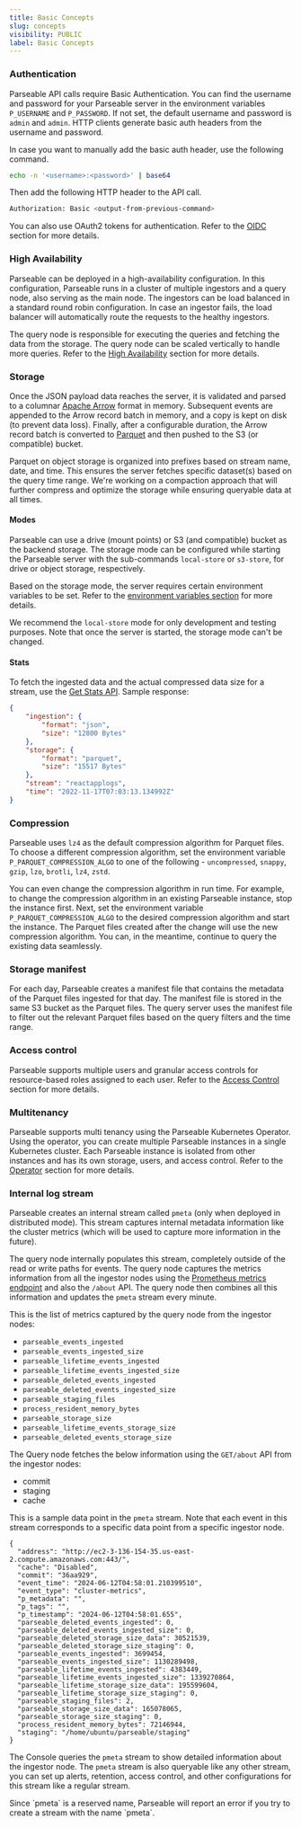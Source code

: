 ```yaml
---
title: Basic Concepts
slug: concepts
visibility: PUBLIC
label: Basic Concepts
---
```


<head>
<title>Parseable Key Concepts | Parseable</title>
<meta charSet="utf-8" />
<meta name="twitter:card" content="summary" />
</head>

### Authentication

Parseable API calls require Basic Authentication. You can find the username and password for your Parseable server in the environment variables `P_USERNAME` and `P_PASSWORD`. If not set, the default username and password is `admin` and `admin`. HTTP clients generate basic auth headers from the username and password. 

In case you want to manually add the basic auth header, use the following command.

```bash
echo -n '<username>:<password>' | base64
```

Then add the following HTTP header to the API call.

```bash
Authorization: Basic <output-from-previous-command>
```

You can also use OAuth2 tokens for authentication. Refer to the [OIDC](https://www.parseable.com/docs/oidc-openid-connect) section for more details.

### High Availability

Parseable can be deployed in a high-availability configuration. In this configuration, Parseable runs in a cluster of multiple ingestors and a query node, also serving as the main node. The ingestors can be load balanced in a standard round robin configuration. In case an ingestor fails, the load balancer will automatically route the requests to the healthy ingestors.

The query node is responsible for executing the queries and fetching the data from the storage. The query node can be scaled vertically to handle more queries. Refer to the [High Availability](https://www.parseable.com/docs/concepts/parseable-distributed-architecture) section for more details.

### Storage

Once the JSON payload data reaches the server, it is validated and parsed to a columnar [Apache Arrow](https://arrow.apache.org/) format in memory. Subsequent events are appended to the Arrow record batch in memory, and a copy is kept on disk (to prevent data loss). Finally, after a configurable duration, the Arrow record batch is converted to [Parquet](https://parquet.apache.org/) and then pushed to the S3 (or compatible) bucket.

Parquet on object storage is organized into prefixes based on stream name, date, and time. This ensures the server fetches specific dataset(s) based on the query time range. We're working on a compaction approach that will further compress and optimize the storage while ensuring queryable data at all times.

#### Modes

Parseable can use a drive (mount points) or S3 (and compatible) bucket as the backend storage. The storage mode can be configured while starting the Parseable server with the sub-commands `local-store` or `s3-store`, for drive or object storage, respectively. 

Based on the storage mode, the server requires certain environment variables to be set. Refer to the [environment variables section](https://parseable.com/docs/env-vars) for more details. 

We recommend the `local-store` mode for only development and testing purposes. Note that once the server is started, the storage mode can't be changed.

#### Stats

To fetch the ingested data and the actual compressed data size for a stream, use the [Get Stats API](https://www.postman.com/parseable/workspace/parseable/request/22353706-b32abe55-f0c4-4ed2-9add-110d265888c3). Sample response:

```json
{
	"ingestion": {
		"format": "json",
		"size": "12800 Bytes"
	},
	"storage": {
		"format": "parquet",
		"size": "15517 Bytes"
	},
	"stream": "reactapplogs",
	"time": "2022-11-17T07:03:13.134992Z"
}
```

### Compression

Parseable uses `lz4` as the default compression algorithm for Parquet files. To choose a different compression algorithm, set the environment variable `P_PARQUET_COMPRESSION_ALGO` to one of the following - `uncompressed`, `snappy`, `gzip`,  `lzo`, `brotli`, `lz4`, `zstd`.

You can even change the compression algorithm in run time. For example, to change the compression algorithm in an existing Parseable instance, stop the instance first. Next, set the environment variable `P_PARQUET_COMPRESSION_ALGO` to the desired compression algorithm and start the instance. The Parquet files created after the change will use the new compression algorithm. You can, in the meantime, continue to query the existing data seamlessly.

### Storage manifest

For each day, Parseable creates a manifest file that contains the metadata of the Parquet files ingested for that day. The manifest file is stored in the same S3 bucket as the Parquet files. The query server uses the manifest file to filter out the relevant Parquet files based on the query filters and the time range.

### Access control

Parseable supports multiple users and granular access controls for resource-based roles assigned to each user. Refer to the [Access Control](https://parseable.com/docs/rbac) section for more details.

### Multitenancy

Parseable supports multi tenancy using the Parseable Kubernetes Operator. Using the operator, you can create multiple Parseable instances in a single Kubernetes cluster. Each Parseable instance is isolated from other instances and has its own storage, users, and access control. Refer to the [Operator](https://www.parseable.com/docs/installation/kubernetes-operator) section for more details.

### Internal log stream

Parseable creates an internal stream called `pmeta` (only when deployed in distributed mode). This stream captures internal metadata information like the cluster metrics (which will be used to capture more information in the future).

The query node internally populates this stream, completely outside of the read or write paths for events. The query node captures the metrics information from all the ingestor nodes using the [Prometheus metrics endpoint](/docs/integrations/prometheus) and also the `/about` API. The query node then combines all this information and updates the `pmeta` stream every minute.

This is the list of metrics captured by the query node from the ingestor nodes:

 - `parseable_events_ingested`
 - `parseable_events_ingested_size`
 - `parseable_lifetime_events_ingested`
 - `parseable_lifetime_events_ingested_size`
 - `parseable_deleted_events_ingested`
 - `parseable_deleted_events_ingested_size`
 - `parseable_staging_files`
 - `process_resident_memory_bytes`
 - `parseable_storage_size`
 - `parseable_lifetime_events_storage_size`
 - `parseable_deleted_events_storage_size`

The Query node fetches the below information using the `GET/about` API from the ingestor nodes:

 - commit
 - staging
 - cache

This is a sample data point in the `pmeta` stream. Note that each event in this stream corresponds to a specific data point from a specific ingestor node.

```
{
  "address": "http://ec2-3-136-154-35.us-east-2.compute.amazonaws.com:443/",
  "cache": "Disabled",
  "commit": "36aa929",
  "event_time": "2024-06-12T04:58:01.210399510",
  "event_type": "cluster-metrics",
  "p_metadata": "",
  "p_tags": "",
  "p_timestamp": "2024-06-12T04:58:01.655",
  "parseable_deleted_events_ingested": 0,
  "parseable_deleted_events_ingested_size": 0,
  "parseable_deleted_storage_size_data": 30521539,
  "parseable_deleted_storage_size_staging": 0,
  "parseable_events_ingested": 3699454,
  "parseable_events_ingested_size": 1130289498,
  "parseable_lifetime_events_ingested": 4383449,
  "parseable_lifetime_events_ingested_size": 1339270864,
  "parseable_lifetime_storage_size_data": 195599604,
  "parseable_lifetime_storage_size_staging": 0,
  "parseable_staging_files": 2,
  "parseable_storage_size_data": 165078065,
  "parseable_storage_size_staging": 0,
  "process_resident_memory_bytes": 72146944,
  "staging": "/home/ubuntu/parseable/staging"
}
```

The Console queries the `pmeta` stream to show detailed information about the ingestor node. The `pmeta` stream is also queryable like any other stream, you can set up alerts, retention, access control, and other configurations for this stream like a regular stream.

<Callout type="tip">
Since `pmeta` is a reserved name, Parseable will report an error if you try to create a stream with the name `pmeta`.
</Callout>
